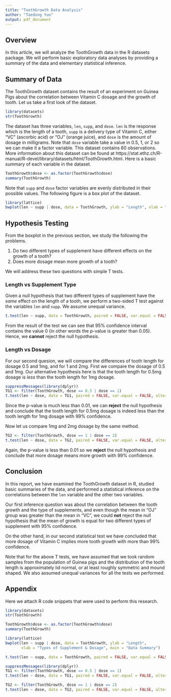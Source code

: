 ```yaml
---
title: "ToothGrowth Data Analysis"
author: "Taedong Yun"
output: pdf_document
---
```


## Overview

In this article, we will analyze the ToothGrowth data in the R datasets package. We will perform basic exploratory data analyses by providing a summary of the data and elementary statistical inference.

## Summary of Data

The ToothGrowth dataset contains the result of an experiment on Guinea Pigs about the correlation between Vitamin C dosage and the growth of tooth. Let us take a first look of the dataset.

```r
library(datasets)
str(ToothGrowth)
```

The dataset has three variables, `len`, `supp`, and `dose`. `len` is the response which is the length of a tooth, `supp` is a delivery type of Vitamin C, either "VC" (ascorbic acid) or "OJ" (orange juice), and `dose` is the amount of dosage in milligrams. Note that `dose` variable take a value in 0.5, 1, or 2 so we can make it a factor variable. This dataset contains 60 observations. More information about this dataset can be found at https://stat.ethz.ch/R-manual/R-devel/library/datasets/html/ToothGrowth.html. Here is a basic summary of each variable in the dataset.

```r
ToothGrowth$dose <- as.factor(ToothGrowth$dose)
summary(ToothGrowth)
```

Note that `supp` and `dose` factor variables are evenly distributed in their possible values. The following figure is a box plot of the dataset.

```r
library(lattice)
bwplot(len ~ supp | dose, data = ToothGrowth, ylab = "Length", xlab = "Types of Supplement & Dosage", main = "Data Summary")
```

## Hypothesis Testing

From the boxplot in the previous section, we study the following the problems.

1. Do two different types of supplement have different effects on the growth of a tooth?
2. Does more dosage mean more growth of a tooth?

We will address these two questions with simple T tests.

### Length vs Supplement Type

Given a null hypothesis that two different types of supplement have the *same* effect on the length of a tooth, we perform a two-sided T test against the variables `len` and `supp`. We assume unequal variance.

```r
t.test(len ~ supp, data = ToothGrowth, paired = FALSE, var.equal = FALSE)
```

From the result of the test we can see that 95% confidence interval contains the value 0 (in other words the p-value is greater than 0.05). Hence, we **cannot** reject the null hypothesis.

### Length vs Dosage

For our second quesion, we will compare the differences of tooth length for dosage 0.5 and 1mg, and for 1 and 2mg. First we compare the dosage of 0.5 and 1mg. Our alternative hypothesis here is that the tooth length for 0.5mg dosage is *less* than the tooth length for 1mg dosage.

```r
suppressMessages(library(dplyr))
TG1 <- filter(ToothGrowth, dose == 0.5 | dose == 1)
t.test(len ~ dose, data = TG1, paired = FALSE, var.equal = FALSE, alternative = "less")
```

Since the p-value is much less than 0.01, we can **reject** the null hypothesis and conclude that the tooth length for 0.5mg dosage is indeed less than the tooth length for 1mg dosage with 99% confidence.

Now let us compare 1mg and 2mg dosage by the same method.

```r
TG2 <- filter(ToothGrowth, dose == 1 | dose == 2)
t.test(len ~ dose, data = TG2, paired = FALSE, var.equal = FALSE, alternative = "less")
```

Again, the p-value is less than 0.01 so we **reject** the null hypothesis and conclude that more dosage means more growth with 99% confidence.

## Conclusion

In this report, we have examined the ToothGrowth dataset in R, studied basic summaries of the data, and performed a statistical inference on the correlations between the `len` variable and the other two variables.

Our first inference question was about the correlation between the tooth growth and the type of supplements, and even though the mean in "OJ" group was greater than the mean in "VC", we could **not** reject the null hypothesis that the mean of growth is equal for two different types of supplement with 95% confidence.

On the other hand, in our second statistical test we have concluded that more dosage of Vitamin C implies more tooth growth with more than 99% confidence.

Note that for the above T tests, we have assumed that we took random samples from the population of Guinea pigs and the distribution of the tooth length is approximately iid normal, or at least roughly symmetric and mound shaped. We also assumed unequal variances for all the tests we performed.

\newpage

## Appendix

Here we attach R code snippets that were used to perform this research.

```r
library(datasets)
str(ToothGrowth)
```

```r
ToothGrowth$dose <- as.factor(ToothGrowth$dose)
summary(ToothGrowth)
```

```r
library(lattice)
bwplot(len ~ supp | dose, data = ToothGrowth, ylab = "Length",
       xlab = "Types of Supplement & Dosage", main = "Data Summary")
```

```r
t.test(len ~ supp, data = ToothGrowth, paired = FALSE, var.equal = FALSE)
```

```r
suppressMessages(library(dplyr))
TG1 <- filter(ToothGrowth, dose == 0.5 | dose == 1)
t.test(len ~ dose, data = TG1, paired = FALSE, var.equal = FALSE, alternative = "less")
```

```r
TG2 <- filter(ToothGrowth, dose == 1 | dose == 2)
t.test(len ~ dose, data = TG2, paired = FALSE, var.equal = FALSE, alternative = "less")
```
